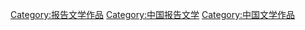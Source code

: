 [[Category:报告文学作品|Category:报告文学作品]]
[[Category:中国报告文学|Category:中国报告文学]]
[[Category:中国文学作品|Category:中国文学作品]]